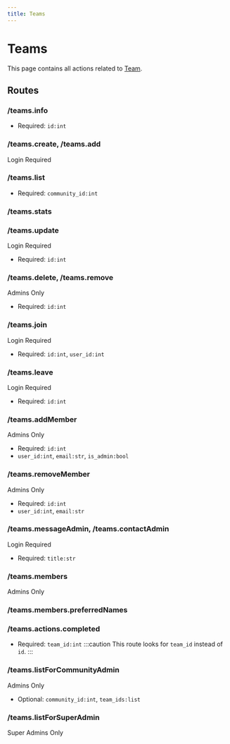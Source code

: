 ```yaml
---
title: Teams
---
```



# Teams

This page contains all actions related to [Team](database-models#team).

## Routes

### /teams.info

- Required: `id:int`

### /teams.create, /teams.add

<Highlight level={0}>Login Required</Highlight>

### /teams.list

- Required: `community_id:int`

### /teams.stats

### /teams.update

<Highlight level={0}>Login Required</Highlight>

- Required: `id:int`

### /teams.delete, /teams.remove

<Highlight level={1}>Admins Only</Highlight>

- Required: `id:int`

### /teams.join

<Highlight level={0}>Login Required</Highlight>

- Required: `id:int`, `user_id:int`

### /teams.leave

<Highlight level={0}>Login Required</Highlight>

- Required: `id:int`

### /teams.addMember

<Highlight level={1}>Admins Only</Highlight>

- Required: `id:int`
- `user_id:int`, `email:str`, `is_admin:bool`

### /teams.removeMember

<Highlight level={1}>Admins Only</Highlight>

- Required: `id:int`
- `user_id:int`, `email:str`

### /teams.messageAdmin, /teams.contactAdmin

<Highlight level={0}>Login Required</Highlight>

- Required: `title:str`

### /teams.members

<Highlight level={1}>Admins Only</Highlight>

### /teams.members.preferredNames

### /teams.actions.completed

- Required: `team_id:int`
:::caution
This route looks for `team_id` instead of `id`.
:::

### /teams.listForCommunityAdmin

<Highlight level={1}>Admins Only</Highlight>

- Optional: `community_id:int`, `team_ids:list`

### /teams.listForSuperAdmin

<Highlight level={1}>Super Admins Only</Highlight>
